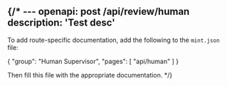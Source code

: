 {/* ---
openapi: post /api/review/human
description: 'Test desc'
---

To add route-specific documentation, add the following to the `mint.json` file:

{
  "group": "Human Supervisor",
  "pages": [
    "api/human"
  ]
}

Then fill this file with the appropriate documentation. */}
